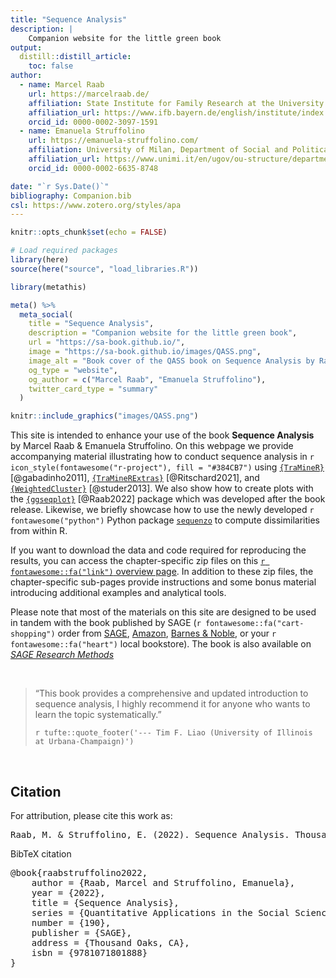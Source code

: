 ```yaml
---
title: "Sequence Analysis"
description: |
    Companion website for the little green book
output:
  distill::distill_article:
    toc: false
author:
  - name: Marcel Raab
    url: https://marcelraab.de/
    affiliation: State Institute for Family Research at the University of Bamberg (ifb)
    affiliation_url: https://www.ifb.bayern.de/english/institute/index.php
    orcid_id: 0000-0002-3097-1591
  - name: Emanuela Struffolino
    url: https://emanuela-struffolino.com/
    affiliation: University of Milan, Department of Social and Political Sciences
    affiliation_url: https://www.unimi.it/en/ugov/ou-structure/department-social-and-political-sciences
    orcid_id: 0000-0002-6635-8748

date: "`r Sys.Date()`"
bibliography: Companion.bib
csl: https://www.zotero.org/styles/apa
---
```


```r
knitr::opts_chunk$set(echo = FALSE)

# Load required packages
library(here)
source(here("source", "load_libraries.R"))

```

```r
library(metathis)

meta() %>%
  meta_social(
    title = "Sequence Analysis",
    description = "Companion website for the little green book",
    url = "https://sa-book.github.io/",
    image = "https://sa-book.github.io/images/QASS.png",
    image_alt = "Book cover of the QASS book on Sequence Analysis by Raab & Struffolino",
    og_type = "website",
    og_author = c("Marcel Raab", "Emanuela Struffolino"),
    twitter_card_type = "summary"
  )
```

::: {.floatting}

```r
knitr::include_graphics("images/QASS.png")
```

This site is intended to enhance your use of the book **Sequence Analysis** by Marcel Raab & Emanuela Struffolino. On this webpage we provide accompanying material illustrating how to conduct sequence analysis in `r icon_style(fontawesome("r-project"), fill = "#384CB7")` using [`{TraMineR}`](http://traminer.unige.ch){target="_blank"} [@gabadinho2011], [`{TraMineRExtras}`](http://traminer.unige.ch){target="_blank"} [@Ritschard2021], and [`{WeightedCluster}`](http://mephisto.unige.ch/weightedcluster){target="_blank"} [@studer2013]. We also show how to create plots with the [`{ggseqplot}`](https://maraab23.github.io/ggseqplot/){target="_blank"} [@Raab2022] package which was developed after the book release. Likewise, we briefly showcase how to use the newly developed `r fontawesome("python")` Python package [`sequenzo`](https://sequenzo.yuqi-liang.tech/en/){target="_blank"} to compute dissimilarities from within R.

If you want to download the data and code required for reproducing the results, you can access the chapter-specific zip files on this [`r fontawesome::fa("link")` overview page](rChapter0-0.html). In addition to these zip files, the chapter-specific sub-pages provide instructions and some bonus material introducing additional examples and analytical tools.


Please note that most of the materials on this site are designed to be used in tandem with the book published by SAGE (`r fontawesome::fa("cart-shopping")` order from [SAGE](https://us.sagepub.com/en-us/nam/sequence-analysis/book272086){target="_blank"},  [Amazon](https://www.amazon.com/-/dp/1071801880/){target="_blank"}, [Barnes & Noble](https://www.barnesandnoble.com/w/sequence-analysis-marcel-raab/1140548537?ean=9781071801888){target="_blank"}, or your `r fontawesome::fa("heart")` local bookstore). The book is also available on [*SAGE Research Methods*](https://methods.sagepub.com/book/mono/sequence-analysis/toc#_=_){target="_blank"}

:::


<aside>

\

> "This book provides a comprehensive and updated introduction to sequence analysis,
>  I highly recommend it for anyone who wants to learn the topic systematically."
>
> `r tufte::quote_footer('--- Tim F. Liao (University of Illinois at Urbana-Champaign)')`

\

</aside>
 



## Citation {.appendix}

For attribution, please cite this work as:

<pre class="citation-appendix short">
Raab, M. & Struffolino, E. (2022). Sequence Analysis. Thousand Oaks, CA: Sage.
</pre>

<p>BibTeX citation</p>
<pre class="citation-appendix long">@book{raabstruffolino2022,
	author = {Raab, Marcel and Struffolino, Emanuela},
	year = {2022},
	title = {Sequence Analysis},
	series = {Quantitative Applications in the Social Sciences},
	number = {190},
	publisher = {SAGE},
	address = {Thousand Oaks, CA},
	isbn = {9781071801888}
}</pre>

